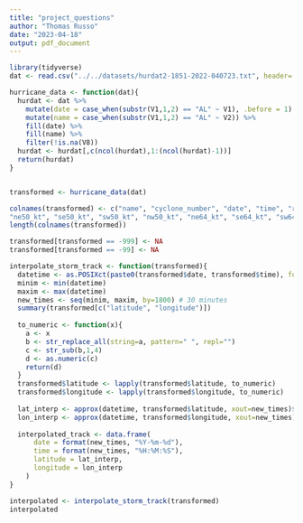 ```yaml
---
title: "project_questions"
author: "Thomas Russo"
date: "2023-04-18"
output: pdf_document
---
```


```r
library(tidyverse)
dat <- read.csv("../../datasets/hurdat2-1851-2022-040723.txt", header= FALSE)

hurricane_data <- function(dat){
  hurdat <- dat %>%
    mutate(date = case_when(substr(V1,1,2) == "AL" ~ V1), .before = 1) %>%
    mutate(name = case_when(substr(V1,1,2) == "AL" ~ V2)) %>%
    fill(date) %>%
    fill(name) %>%
    filter(!is.na(V8))
  hurdat <- hurdat[,c(ncol(hurdat),1:(ncol(hurdat)-1))]
  return(hurdat)
}


transformed <- hurricane_data(dat)

colnames(transformed) <- c("name", "cyclone_number", "date", "time", "record_identifier" , "status", "latitude", "longitude","max_sustained_wind(knots)", "min_pressure(milibars)", "ne34_kt", "se34_kt", "sw34_kt", "nw34_kt",
"ne50_kt", "se50_kt", "sw50_kt", "nw50_kt", "ne64_kt", "se64_kt", "sw64_kt","nw64_kt" ,"r_max_wind_(nmi)")
length(colnames(transformed))

transformed[transformed == -999] <- NA
transformed[transformed == -99] <- NA

interpolate_storm_track <- function(transformed){
  datetime <- as.POSIXct(paste0(transformed$date, transformed$time), format="%Y%m%d%H%M")
  minim <- min(datetime)
  maxim <- max(datetime)
  new_times <- seq(minim, maxim, by=1800) # 30 minutes
  summary(transformed[c("latitude", "longitude")])
  
  to_numeric <- function(x){
    a <- x
    b <- str_replace_all(string=a, pattern=" ", repl="")
    c <- str_sub(b,1,4)
    d <- as.numeric(c)
    return(d)
  }
  transformed$latitude <- lapply(transformed$latitude, to_numeric)
  transformed$longitude <- lapply(transformed$longitude, to_numeric)
  
  lat_interp <- approx(datetime, transformed$latitude, xout=new_times)$y
  lon_interp <- approx(datetime, transformed$longitude, xout=new_times)$y
  
  interpolated_track <- data.frame(
      date = format(new_times, "%Y-%m-%d"),
      time = format(new_times, "%H:%M:%S"),
      latitude = lat_interp,
      longitude = lon_interp
    )
}

interpolated <- interpolate_storm_track(transformed)
interpolated

```

